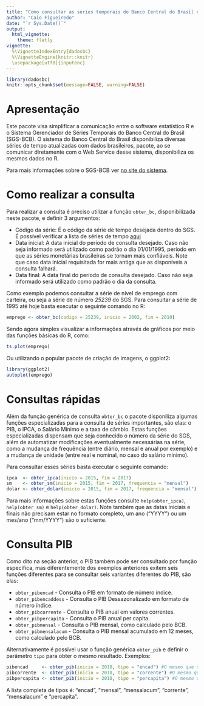 ```yaml
---
title: "Como consultar as séries temporais do Banco Central do Brasil no R"
author: "Caio Figueiredo"
date: "`r Sys.Date()`"
output:
  html_vignette:
    theme: flatly
vignette:
  %\VignetteIndexEntry{dadosbc}
  %\VignetteEngine{knitr::knitr}
  \usepackage[utf8]{inputenc}
---
```


```r
library(dadosbc)
knitr::opts_chunk$set(message=FALSE, warning=FALSE)
```

# Apresentação

Este pacote visa simplificar a comunicação entre o software estatístico R e o
Sistema Gerenciador de Séries Temporais do Banco Central do Brasil (SGS-BCB). O
sistema do Banco Central do Brasil disponibiliza diversas séries de tempo
atualizadas com dados brasileiros, pacote, ao se comunicar diretamente com o Web
Service desse sistema, disponibiliza os mesmos dados no R.

Para mais informações sobre o SGS-BCB ver 
[no site do sistema](http://www4.bcb.gov.br/pec/series/port/aviso.asp).

# Como realizar a consulta

Para realizar a consulta é preciso utilizar a função `obter_bc`, 
disponibilizada neste pacote, e definir 3 argumentos:

- Código da série: É o código da série de tempo desejada dentro do SGS. É
  possível verificar a lista de séries de tempo
  [aqui](https://www3.bcb.gov.br/sgspub/localizarseries/localizarSeries.do?method=prepararTelaLocalizarSeries)
- Data inicial: A data inicial do período de consulta desejado. Caso não seja
  informado será utilizado como padrão o dia 01/01/1995, período em que as
  séries monetárias brasileiras se tornam mais confiáveis. Note que caso data
  inicial requisitada for mais antiga que as disponíveis a consulta falhará.
- Data final: A data final do período de consulta desejado. Caso não seja
  informado será utilizado como padrão o dia da consulta.

Como exemplo podemos consultar a série de nível de emprego com carteira, ou seja
a série de número *25239* do SGS. Para consultar a série de 1995 até hoje basta
executar o seguinte comando no R:

```r
emprego <- obter_bc(codigo = 25239, inicio = 2002, fim = 2010)
```

Sendo agora simples visualizar a informações através de gráficos por meio das
funções básicas do R, como:

```r
ts.plot(emprego)
```

Ou utilizando o popular pacote de criação de imagens, o ggplot2:

```r
library(ggplot2)
autoplot(emprego)
```

# Consultas rápidas

Além da função genérica de consulta `obter_bc` o pacote disponiliza algumas
funções especializadas para a consulta de séries importantes, são elas: o PIB, o
IPCA, o Salário Mínimo e a taxa de câmbio. Estas funções especializadas
dispensam que seja conhecido o número da série do SGS, além de automatizar 
modificações eventualmente necessárias na série, como a mudança de frequência
(entre diário, mensal e anual por exemplo) e a mudança de unidade (entre real e
nominal, no caso do salário mínimo).

Para consultar esses séries basta executar o seguinte comando:

```r
ipca  <- obter_ipca(inicio = 2015, fim = 2017)
sm    <- obter_sm(inicio = 2015, fim = 2017, frequencia = "mensal")
dolar <- obter_dolar(inicio = 2015, fim = 2017, frequencia = "mensal")
```

Para mais informações sobre estas funções consulte `help(obter_ipca)`, 
`help(obter_sm)` e `help(obter_dolar)`. Note também que as datas
iniciais e finais não precisam estar no formato completo, um ano ("YYYY") ou um
mes/ano ("mm/YYYY") são o suficiente.

# Consulta PIB

Como dito na seção anterior, o PIB também pode ser consultado por função
específica, mas diferentemente dos exemplos anteriores exitem seis funções
diferentes para se consultar seis variantes diferentes do PIB, são elas:

- `obter_pibencad` - Consulta o PIB em formato de número índice.
- `obter_pibencaddess` - Consulta o PIB Dessazonalizado em formato de número índice.
- `obter_pibcorrente` - Consulta o PIB anual em valores correntes.
- `obter_pibpercapita` - Consulta o PIB anual per capita.
- `obter_pibmensal` - Consulta o PIB mensal, como calculado pelo BCB.
- `obter_pibmensalacum` - Consulta o PIB mensal acumulado em 12 meses, como calculado pelo BCB.

Alternativamente é possível usar o função genérica `obter_pib` e definir o
parâmetro `tipo` para obter o mesmo resultado. Exemplos:

```r
pibencad     <- obter_pib(inicio = 2010, tipo = "encad") #O mesmo que obter_pibencad(inicio = 2010)
pibcorrente  <- obter_pib(inicio = 2010, tipo = "corrente") #O mesmo que obter_pibcorrente(inicio = 2010)
pibpercapita <- obter_pib(inicio = 2010, tipo = "percapita") #O mesmo que obter_pibpercapita(inicio = 2010)
```

A lista completa de tipos é: "encad", "mensal", "mensalacum", "corrente",
"mensalacum" e "percapita".
